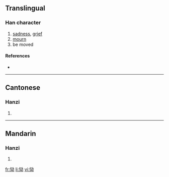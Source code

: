 {{see|慟}}
==Translingual==

===Han character===
{{Han char|rn=61|rad=心|as=06|sn=9|four=|canj=心一戈尸 (PMIS)}}

# [[sadness]], [[grief]]
# [[mourn]]
# be moved

====References====
* {{Han ref|kx=0386.161|hdz=42293.130|uh=6078|ud=24696}}

----

==Cantonese==

===Hanzi===
{{yue-hanzi|jyut=|y=dung6}}

# {{defn|Cantonese}}

----

==Mandarin==

===Hanzi===
{{cmn-hanzi|tra=慟|pin=[[juàn]] ([[juan4]]), [[tòng]] ([[tong4]])|wg=chüan<sup>4</sup>, t'ung<sup>4</sup>}}

# {{defn|Mandarin}}

[[fr:恸]]
[[li:恸]]
[[vi:恸]]
